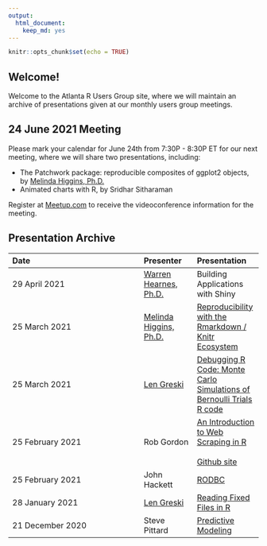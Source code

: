 ```yaml
---
output: 
  html_document: 
    keep_md: yes
---
```


```r
knitr::opts_chunk$set(echo = TRUE)
```

## Welcome!

Welcome to the Atlanta R Users Group site, where we will maintain an archive of presentations given at our monthly users group meetings. 

## 24 June 2021 Meeting

Please mark your calendar for June 24th from 7:30P - 8:30P ET for our next meeting, where we will share two presentations, including:

* The Patchwork package: reproducible composites of ggplot2 objects, by [Melinda Higgins, Ph.D.](http://bit.ly/3eYC7XL)
* Animated charts with R, by Sridhar Sitharaman 

Register at [Meetup.com](https://bit.ly/3c4TJOu) to receive the videoconference information for the meeting. 

## Presentation Archive

|Date|Presenter|Presentation|
|:---------|:---|:---- |
|29 April 2021|[Warren Hearnes, Ph.D.](https://bit.ly/3zor6Xs)|Building Applications with Shiny|
|25 March 2021|[Melinda Higgins, Ph.D.](http://bit.ly/3eYC7XL)|[Reproducibility with the Rmarkdown / Knitr Ecosystem](https://bit.ly/3cmtWmo)|
|25 March 2021|[Len Greski](https://bit.ly/3kPEgpf)|[Debugging R Code: Monte Carlo Simulations of Bernoulli Trials](https://bit.ly/3damdqV)<br>[R code](https://bit.ly/3feEEgO)|
|25 February 2021|Rob Gordon|[An Introduction to Web Scraping in R](http://bit.ly/3qWogUR)<br><br> [Github site](http://bit.ly/3uJ3x9E)|
|25 February 2021|John Hackett|[RODBC](http://bit.ly/3dMPppD)|
|28 January 2021|[Len Greski](https://bit.ly/3kPEgpf)|[Reading Fixed Files in R](https://bit.ly/2ZgadgR)|
|21 December 2020| Steve Pittard|[Predictive Modeling](http://bit.ly/3qp2IA7)|







